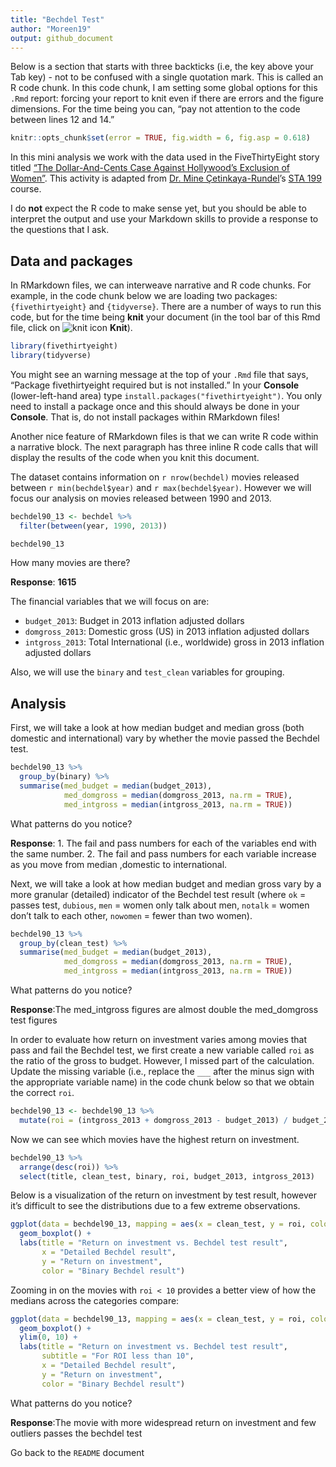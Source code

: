 ```yaml
---
title: "Bechdel Test"
author: "Moreen19"
output: github_document
---
```


Below is a section that starts with three backticks (i.e, the key above your Tab key) - not to be confused with a single quotation mark.
This is called an R code chunk.
In this code chunk, I am setting some global options for this `.Rmd` report: forcing your report to knit even if there are errors and the figure dimensions.
For the time being you can, "pay not attention to the code between lines 12 and 14."

```r
knitr::opts_chunk$set(error = TRUE, fig.width = 6, fig.asp = 0.618)
```

In this mini analysis we work with the data used in the FiveThirtyEight story titled ["The Dollar-And-Cents Case Against Hollywood’s Exclusion of Women"](https://fivethirtyeight.com/features/the-dollar-and-cents-case-against-hollywoods-exclusion-of-women/).
This activity is adapted from [Dr. Mine Çetinkaya-Rundel](http://www2.stat.duke.edu/~mc301/)'s [STA 199](http://www2.stat.duke.edu/courses/Spring18/Sta199/) course.

I do **not** expect the R code to make sense yet, but you should be able to interpret the output and use your Markdown skills to provide a response to the questions that I ask.

## Data and packages

In RMarkdown files, we can interweave narrative and R code chunks.
For example, in the code chunk below we are loading two packages: `{fivethirtyeight}` and `{tidyverse}`.
There are a number of ways to run this code, but for the time being **knit** your document (in the tool bar of this Rmd file, click on ![knit icon](README-img/knit-icon.png) **Knit**).

```r
library(fivethirtyeight)
library(tidyverse)
```

You might see an warning message at the top of your `.Rmd` file that says, "Package fivethirtyeight required but is not installed."
In your **Console** (lower-left-hand area) type `install.packages("fivethirtyeight")`.
You only need to install a package once and this should always be done in your **Console**.
That is, do not install packages within RMarkdown files!

Another nice feature of RMarkdown files is that we can write R code within a narrative block.
The next paragraph has three inline R code calls that will display the results of the code when you knit this document.

The dataset contains information on `r nrow(bechdel)` movies released between `r min(bechdel$year)` and `r max(bechdel$year)`.
However we will focus our analysis on movies released between 1990 and 2013.

```r
bechdel90_13 <- bechdel %>% 
  filter(between(year, 1990, 2013))

bechdel90_13
```

How many movies are there?

**Response**: **1615**


The financial variables that we will focus on are:

- `budget_2013`: Budget in 2013 inflation adjusted dollars
- `domgross_2013`: Domestic gross (US) in 2013 inflation adjusted dollars
- `intgross_2013`: Total International (i.e., worldwide) gross in 2013 inflation adjusted dollars

Also, we will use the `binary` and `test_clean` variables for grouping.

## Analysis

First, we will take a look at how median budget and median gross (both domestic and international) vary by whether the movie passed the Bechdel test.

```r
bechdel90_13 %>%
  group_by(binary) %>%
  summarise(med_budget = median(budget_2013),
            med_domgross = median(domgross_2013, na.rm = TRUE),
            med_intgross = median(intgross_2013, na.rm = TRUE))
```

What patterns do you notice?

**Response**:
1. The fail and pass numbers for each of the variables end with the same number.
2. The fail and pass numbers for each variable increase as you move from median ,domestic to international.


Next, we will take a look at how median budget and median gross vary by a more granular (detailed) indicator of the Bechdel test result (where `ok` = passes test, `dubious`, `men` = women only talk about men, `notalk` = women don't talk to each other, `nowomen` = fewer than two women).

```r
bechdel90_13 %>%
  group_by(clean_test) %>%
  summarise(med_budget = median(budget_2013),
            med_domgross = median(domgross_2013, na.rm = TRUE),
            med_intgross = median(intgross_2013, na.rm = TRUE))
```

What patterns do you notice?

**Response**:The med_intgross figures are almost double the med_domgross test figures  


In order to evaluate how return on investment varies among movies that pass and fail the Bechdel test, we first create a new variable called `roi` as the ratio of the gross to budget.
However, I missed part of the calculation.
Update the missing variable (i.e., replace the `___` after the minus sign with the appropriate variable name) in the code chunk below so that we obtain the correct `roi`.

```r
bechdel90_13 <- bechdel90_13 %>%
  mutate(roi = (intgross_2013 + domgross_2013 - budget_2013) / budget_2013)
```

Now we can see which movies have the highest return on investment.

```r
bechdel90_13 %>%
  arrange(desc(roi)) %>% 
  select(title, clean_test, binary, roi, budget_2013, intgross_2013)
```

Below is a visualization of the return on investment by test result, however it's difficult to see the distributions due to a few extreme observations.

```r
ggplot(data = bechdel90_13, mapping = aes(x = clean_test, y = roi, color = binary)) +
  geom_boxplot() +
  labs(title = "Return on investment vs. Bechdel test result",
       x = "Detailed Bechdel result",
       y = "Return on investment",
       color = "Binary Bechdel result")
```

Zooming in on the movies with `roi < 10` provides a better view of how the medians across the categories compare:

```r
ggplot(data = bechdel90_13, mapping = aes(x = clean_test, y = roi, color = binary)) +
  geom_boxplot() +
  ylim(0, 10) +
  labs(title = "Return on investment vs. Bechdel test result",
       subtitle = "For ROI less than 10",
       x = "Detailed Bechdel result",
       y = "Return on investment",
       color = "Binary Bechdel result")
```

What patterns do you notice?

**Response**:The movie with more widespread return on investment and few outliers passes the bechdel test


Go back to the `README` document